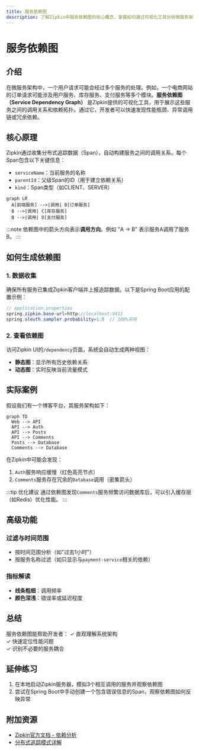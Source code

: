 ```yaml
---
title: 服务依赖图
description: 了解Zipkin中服务依赖图的核心概念，掌握如何通过可视化工具分析微服务架构中的调用关系。
---
```


# 服务依赖图

## 介绍

在微服务架构中，一个用户请求可能会经过多个服务的处理。例如，一个电商网站的订单请求可能涉及用户服务、库存服务、支付服务等多个模块。**服务依赖图（Service Dependency Graph）** 是Zipkin提供的可视化工具，用于展示这些服务之间的调用关系和依赖拓扑。通过它，开发者可以快速发现性能瓶颈、异常调用链或冗余依赖。

## 核心原理

Zipkin通过收集分布式追踪数据（Span），自动构建服务之间的调用关系。每个Span包含以下关键信息：
- `serviceName`：当前服务的名称
- `parentId`：父级Span的ID（用于建立依赖关系）
- `kind`：Span类型（如CLIENT、SERVER）

```mermaid
graph LR
  A[前端服务] -->|调用| B[订单服务]
  B -->|调用| C[库存服务]
  B -->|调用| D[支付服务]
```

:::note
依赖图中的箭头方向表示**调用方向**。例如 "A → B" 表示服务A调用了服务B。
:::

## 如何生成依赖图

### 1. 数据收集
确保所有服务已集成Zipkin客户端并上报追踪数据。以下是Spring Boot应用的配置示例：

```java
// application.properties
spring.zipkin.base-url=http://localhost:9411
spring.sleuth.sampler.probability=1.0  // 100%采样
```

### 2. 查看依赖图
访问Zipkin UI的`/dependency`页面，系统会自动生成两种视图：
- **静态图**：显示所有历史依赖关系
- **动态图**：实时反映当前流量模式

## 实际案例

假设我们有一个博客平台，其服务架构如下：

```mermaid
graph TD
  Web --> API
  API --> Auth
  API --> Posts
  API --> Comments
  Posts --> Database
  Comments --> Database
```

在Zipkin中可能会发现：
1. `Auth`服务响应缓慢（红色高亮节点）
2. `Comments`服务存在冗余的`Database`调用（密集箭头）

:::tip 优化建议
通过依赖图发现`Comments`服务频繁访问数据库后，可以引入缓存层（如Redis）优化性能。
:::

## 高级功能

### 过滤与时间范围
- 按时间范围分析（如"过去1小时"）
- 按服务名称过滤（如只显示与`payment-service`相关的依赖）

### 指标解读
- **线条粗细**：调用频率
- **颜色深浅**：错误率或延迟程度

## 总结

服务依赖图能帮助开发者：
✓ 直观理解系统架构  
✓ 快速定位性能问题  
✓ 识别不必要的服务耦合  

## 延伸练习
1. 在本地启动Zipkin服务器，模拟3个相互调用的服务并观察依赖图
2. 尝试在Spring Boot中手动创建一个包含错误信息的Span，观察依赖图如何反映异常

## 附加资源
- [Zipkin官方文档 - 依赖分析](https://zipkin.io/pages/data_model.html)
- [分布式追踪模式详解](https://microservices.io/patterns/observability/distributed-tracing.html)